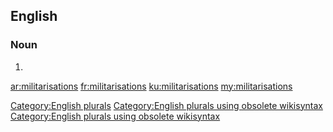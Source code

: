 ==English==

===Noun===
{{head|en}}

# {{plural of|militarisation}}

[[Category:English plurals]][[Category:English plurals using obsolete wikisyntax]][[Category:English plurals using obsolete wikisyntax]]

[[ar:militarisations]]
[[fr:militarisations]]
[[ku:militarisations]]
[[my:militarisations]]